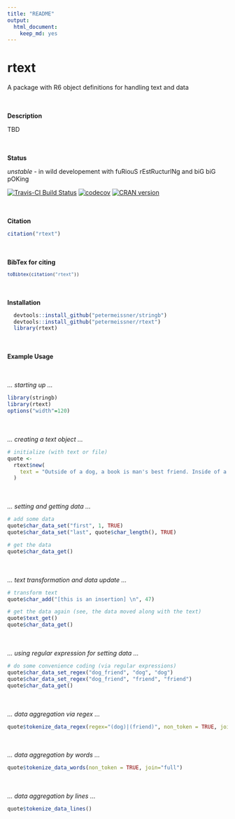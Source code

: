 ```yaml
---
title: "README"
output:
  html_document:
    keep_md: yes
---
```



# rtext

A package with R6 object definitions for handling text and data


<br><br>**Description**

TBD



<br><br>**Status**

*unstable* - in wild developement with fuRiouS rEstRucturINg and biG biG pOKing

[![Travis-CI Build Status](https://travis-ci.org/petermeissner/rtext.svg?branch=master)](https://travis-ci.org/petermeissner/rtext)
[![codecov](https://codecov.io/gh/petermeissner/rtext/branch/master/graph/badge.svg)](https://codecov.io/gh/petermeissner/rtext/tree/master/R)
[![CRAN version](http://www.r-pkg.org/badges/version/stringb)](https://cran.r-project.org/package=rtext)


<br><br>**Citation**


```r
citation("rtext")
```

<br><br>**BibTex for citing**

<code style="white-space:normal;">
```r
toBibtex(citation("rtext"))
```
</code>



<br><br>**Installation**

```r
  devtools::install_github("petermeissner/stringb")    
  devtools::install_github("petermeissner/rtext")
  library(rtext)
```


    

<br><br>**Example Usage**

<br><br>*... starting up ...*

```r
library(stringb)
library(rtext)
options("width"=120)
```


<br><br>*... creating a text object ...*
```r
# initialize (with text or file)
quote <- 
  rtext$new(
    text = "Outside of a dog, a book is man's best friend. Inside of a dog it's too dark to read."
  )
```

<br><br>*... setting and getting data ...*
```r
# add some data
quote$char_data_set("first", 1, TRUE)
quote$char_data_set("last", quote$char_length(), TRUE)

# get the data
quote$char_data_get()
```


<br><br>*... text transformation and data update ...*
```r
# transform text
quote$char_add("[this is an insertion] \n", 47)

# get the data again (see, the data moved along with the text)
quote$text_get()
quote$char_data_get()
```


<br><br>*... using regular expression for setting data ...*
```r
# do some convenience coding (via regular expressions)
quote$char_data_set_regex("dog_friend", "dog", "dog")
quote$char_data_set_regex("dog_friend", "friend", "friend")
quote$char_data_get()
```

<br><br>*... data aggregation via regex ...*
```r
quote$tokenize_data_regex(regex="(dog)|(friend)", non_token = TRUE, join = "full")
```

<br><br>*... data aggregation by words ...*
```r
quote$tokenize_data_words(non_token = TRUE, join="full")
```

<br><br>*... data aggregation by lines ...*
```r
quote$tokenize_data_lines()
```

   

    
    
    
    
    
    
    
    
    
    
